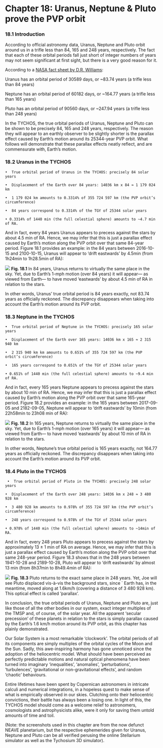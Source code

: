 Chapter 18: Uranus, Neptune & Pluto prove the PVP orbit
=====================================================

### 18.1 Introduction 

According to official astronomy data, Uranus, Neptune and Pluto orbit around us in a trifle less than 84, 165 and 248 years, respectively. The fact that each of these orbital periods fall just short of integer numbers of years may not seem significant at first sight, but there is a very good reason for it.

According to a [NASA fact sheet by D.R. Williams](https://www.tychos.info/citation/128A_Planet-fact.htm): 

Uranus has an orbital period of 30589 days, or ~83.74 years (a trifle less than 84 years)

Neptune has an orbital period of 60182 days, or ~164.77 years (a trifle less than 165 years)

Pluto has an orbital period of 90560 days, or ~247.94 years (a trifle less than 248 years)

In the TYCHOS, the true orbital periods of Uranus, Neptune and Pluto can be shown to be precisely 84, 165 and 248 years, respectively. The reason they will appear to an earthly observer to be slightly shorter is the parallax effect caused by Earth’s motion around its 25344-year PVP orbit. What follows will demonstrate that these parallax effects neatly reflect, and are commensurate with, Earth’s motion. 


### 18.2 Uranus in the TYCHOS

	•  True orbital period of Uranus in the TYCHOS: precisely 84 solar years

	•  Displacement of the Earth over 84 years: 14036 km x 84 ≈ 1 179 024 km 

	•  1 179 024 km amounts to 0.3314% of 355 724 597 km (the PVP orbit’s circumference)

	•  84 years correspond to 0.3314% of the TGY of 25344 solar years

	• 0.3314% of 1440 min (the full celestial sphere) amounts to ~4.7 min of RA.

And in fact, every 84 years Uranus appears to precess against the stars by about 4.5 min of RA. Hence, we may infer that this is just a parallax effect caused by Earth’s motion along the PVP orbit over that same 84-year period. Figure 18.1 provides an example: in the 84 years between 2016-10-15 and 2100-10-15, Uranus will appear to ‘drift eastwards’ by 4.5min (from 1h24min to 1h28.5min of RA):

![](https://septclues.com/TYCHOS/URANUS_parallax_84years_NEW_01.jpg) 
**Fig. 18.1** In 84 years, Uranus returns to virtually the same place in the sky. Yet, due to Earth’s 1-mph motion (over 84 years) it will appear— as viewed from Earth— to have moved ‘eastwards’ by about 4.5 min of RA in relation to the stars. 

In other words, Uranus’ true orbital period is 84 years exactly, not 83.74 years as officially reckoned. The discrepancy disappears when taking into account the Earth’s motion around its PVP orbit.

### 18.3 Neptune in the TYCHOS

 	•  True orbital period of Neptune in the TYCHOS: precisely 165 solar years

	•  Displacement of the Earth over 165 years: 14036 km x 165 ≈ 2 315 940 km

	•  2 315 940 km km amounts to 0.651% of 355 724 597 km (the PVP orbit’s circumference)

	•  165 years correspond to 0.651% of the TGY of 25344 solar years

	• 0.651% of 1440 min (the full celestial sphere) amounts to ~9.4 min of RA. 

And in fact, every 165 years Neptune appears to precess against the stars by about 10 min of RA. Hence, we may infer that this is just a parallax effect caused by Earth’s motion along the PVP orbit over that same 165-year period. Figure 18.2 provides an example: in the 165 years between 2017-09-05 and 2182-09-05, Neptune will appear to ‘drift eastwards’ by 10min (from 22h58min to 23h08 min of RA):

![](https://septclues.com/TYCHOS/NEPTUNE_parallax_165years_NEW_01.jpg) 
**Fig. 18.2** In 165 years, Neptune returns to virtually the same place in the sky. Yet, due to Earth’s 1-mph motion (over 165 years) it will appear— as viewed from Earth— to have moved ‘eastwards’ by about 10 min of RA in relation to the stars.  

In other words, Neptune’s true orbital period is 165 years exactly, not 164.77 years as officially reckoned. The discrepancy disappears when taking into account the Earth’s motion around its PVP orbit.

### 18.4 Pluto in the TYCHOS

	 •  True orbital period of Pluto in the TYCHOS: precisely 248 solar years

	•  Displacement of the Earth over 248 years: 14036 km x 248 ≈ 3 480 928 km

	•  3 480 928 km amounts to 0.978% of 355 724 597 km (the PVP orbit’s circumference)

	•  248 years correspond to 0.978% of the TGY of 25344 solar years

	• 0.978% of 1440 min (the full celestial sphere) amounts to ~14min of RA. 

And in fact, every 248 years Pluto appears to precess against the stars by approximately 13 ± 1 min of RA on average. Hence, we may infer that this is just a parallax effect caused by Earth’s motion along the PVP orbit over that same 248-year period. Figure 18.3 shows that in the 248 years between 1941-10-28 and 2189-10-28, Pluto will appear to ‘drift eastwards’ by almost 13 min (from 8h37min to 8h49.4min of RA):

![](https://septclues.com/TYCHOS/PLUTO_parallax_248years_NEW_01.jpg)
**Fig. 18.3** Pluto returns to the exact same place in 248 years. Yet, Joe will see Pluto displaced vis-à-vis the background stars, since ` Earth has, in the meantime, moved along at 1.6km/h (covering a distance of 3 480 928 km). This optical effect is called ‘parallax’.

In conclusion, the true orbital periods of Uranus, Neptune and Pluto are, just like those of all the other bodies in our system, exact integer multiples of the TMSP and, of course, of the solar year. All the apparent ‘secular precession’ of these planets in relation to the stars is simply parallax caused by the Earth’s 1.6 km/h motion around its PVP orbit, as this chapter has plainly demonstrated.

Our Solar System is a most remarkable ‘clockwork’. The orbital periods of all its components are simply multiples of the orbital cycles of the Moon and the Sun. Sadly, this awe-inspiring harmony has gone unnoticed since the adoption of the heliocentric model. What should have been perceived as perfectly predictable motions and natural optical phenomena have been turned into imaginary ‘inequalities’, ‘anomalies’, ‘perturbations’, ‘turbulences’, ‘gravitational or non-gravitational effects’, and random ‘chaotic’ behaviours. 

Entire lifetimes have been spent by Copernican astronomers in intricate calculi and numerical integrations, in a hopeless quest to make sense of what is empirically observed in our skies. Clutching onto their heliocentric convictions, their battle has always been a losing one. In light of this, the TYCHOS model should come as a welcome relief to astronomers, cosmologists and astrophysicists alike, were it only for saving them untold amounts of time and toil.

(Note: the screenshots used in this chapter are from the now defunct NEAVE planetarium, but the respective ephemerides given for Uranus, Neptune and Pluto can be all verified perusing the online Stellarium simulator as well as the Tychosium 3D simulator).








